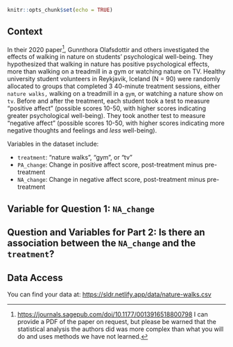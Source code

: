 

```r
knitr::opts_chunk$set(echo = TRUE)
```

## Context

In their 2020 paper^[<https://journals.sagepub.com/doi/10.1177/0013916518800798> I can provide a PDF of the paper on request, but please be warned that the statistical analysis the authors did was more complex than what you will do and uses methods we have not learned.], Gunnthora Olafsdottir and others investigated the effects of walking in nature on students' psychological well-being. They hypothesized that walking in nature has positive psychological effects, more than walking on a treadmill in a gym or watching nature on TV. Healthy university student volunteers in Reykjavik, Iceland (N = 90) were randomly allocated to groups that completed 3 40-minute treatment sessions, either `nature walks,` walking on a treadmill in a `gym`, or watching a nature show on `tv`. Before and after the treatment, each student took a test to measure "positive affect" (possible scores 10-50, with higher scores indicating greater psychological well-being).  They took another test to measure "negative affect" (possible scores 10-50, with higher scores indicating more negative thoughts and feelings and *less* well-being). 

Variables in the dataset include:

- `treatment`: "nature walks", "gym", or "tv"
- `PA_change`: Change in positive affect score, post-treatment minus pre-treatment
- `NA_change`: Change in negative affect score, post-treatment minus pre-treatment


## Variable for Question 1: `NA_change`



## Question and Variables for Part 2: Is there an association between the `NA_change` and the `treatment`?

<!-- Note, lack of relationship is due to simulation methond! -->


## Data Access

You can find your data at: <https://sldr.netlify.app/data/nature-walks.csv>

<!-- ## Notes -->
